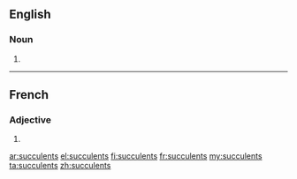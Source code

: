 ==English==

===Noun===
{{head|en|noun plural form}}

# {{plural of|succulent|lang=en}}

----

==French==

===Adjective===
{{fr-adj-form}}

# {{masculine plural of|succulent|lang=fr}}

[[ar:succulents]]
[[el:succulents]]
[[fi:succulents]]
[[fr:succulents]]
[[my:succulents]]
[[ta:succulents]]
[[zh:succulents]]